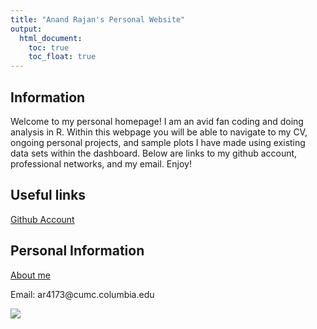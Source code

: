 ```yaml
---
title: "Anand Rajan's Personal Website"
output: 
  html_document:
    toc: true
    toc_float: true
---
```


## Information

Welcome to my personal homepage! I am an avid fan coding and doing analysis in R. Within this webpage you will be able to navigate to my CV, ongoing personal projects, and sample plots I have made using existing data sets within the dashboard. Below are links to my github account, professional networks, and my email. Enjoy!


## Useful links


[Github Account](https://github.com/arajann)


## Personal Information

[About me](about.html)

Email: ar4173@cumc.columbia.edu


![](https://digmodification.files.wordpress.com/2018/01/matrix-code-gif1.gif)